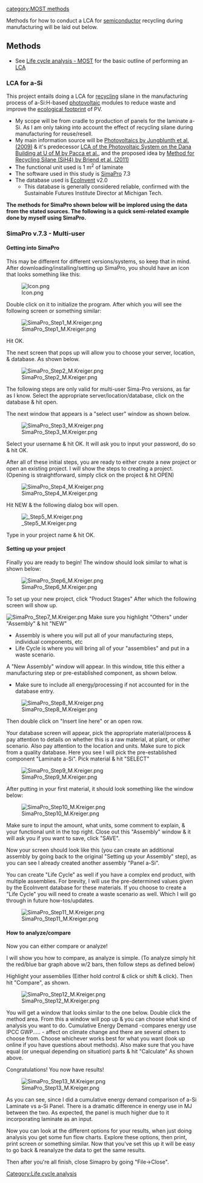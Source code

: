 {{MOST}}
{{PV-IS}}
[[category:MOST methods]]
[[Category:Life cycle analysis]]

Methods for how to conduct a LCA for [[semiconductor]] recycling during manufacturing will be laid out below.

==Methods==
* See [[Life cycle analysis - MOST]] for the basic outline of performing an [[LCA]]

===LCA for a-Si===

This project entails doing a LCA for [[recycling]] silane in the manufacturing process of a-Si:H-based [[photovoltaic]] modules to reduce waste and improve the [[ecological footprint]] of PV.

*My scope will be from cradle to production of panels for the laminate a-Si. As I am only taking into account the effect of recycling silane during manufacturing for reuse/resell.
*My main information source will be [http://www.bifne.de/fileadmin/bifne/userdata/Dokumente/2009_-_Jungbluth_et.al_-_Sachbilanzen_von_Energiesystemen_-_Photovoltaik.pdf Photovoltaics by Jungblunth et al. (2009)] & it's predecessor [http://css.snre.umich.edu/css_doc/CSS05-09.pdf LCA of the Photovoltaic System on the Dana Building at U of M by Pacca et al.], and the proposed idea by [http://www.freepatentsonline.com/y2011/0011129.html Method for Recycling Silane (SiH4) by Briend et al. (2011)]
*The functional unit used is 1 m<sup>2</sup> of laminate
*The software used in this study is [http://www.simapro.co.uk/ SimaPro] 7.3
*The database used is [http://www.ecoinvent.org/database/ EcoInvent] v2.0
**This database is generally considered reliable, confirmed with the Sustainable Futures Institute Director at Michigan Tech.

'''The methods for SimaPro shown below will be implored using the data from the stated sources.  The following is a quick semi-related example done by myself using SimaPro.'''

===SimaPro v.7.3 - Multi-user===
====Getting into SimaPro====
This may be different for different versions/systems, so keep that in mind.
After downloading/installing/setting up SimaPro, you should have an icon that looks something like this:

[[Image:Icon.png]]

Double click on it to initialize the program.  After which you will see the following screen or something similar:

[[Image:SimaPro_Step1_M.Kreiger.png]]

Hit OK.

The next screen that pops up will allow you to choose your server, location, & database. As shown below.

[[Image:SimaPro_Step2_M.Kreiger.png]]

The following steps are only valid for multi-user Sima-Pro versions, as far as I know.
Select the appropriate server/location/database, click on the database & hit open.

The next window that appears is a "select user" window as shown below.

[[Image:SimaPro_Step3_M.Kreiger.png]]

Select your username & hit OK.  It will ask you to input your password, do so & hit OK.

After all of these initial steps, you are ready to either create a new project or open an existing project.
I will show the steps to creating a project.  (Opening is straightforward, simply click on the project & hit OPEN)

[[Image:SimaPro_Step4_M.Kreiger.png]]

Hit NEW & the following dialog box will open.

[[Image:_Step5_M.Kreiger.png]]

Type in your project name & hit OK.

====Setting up your project====
Finally you are ready to begin!  The window should look similar to what is shown below:

[[Image:SimaPro_Step6_M.Kreiger.png]]

To set up your new project, click "Product Stages"
After which the following screen will show up.

[[Image:SimaPro_Step7_M.Kreiger.png]]
Make sure you highlight "Others" under "Assembly" & hit "NEW"
*Assembly is where you will put all of your manufacturing steps, individual components, etc
*Life Cycle is where you will bring all of your "assemblies" and put in a waste scenario.

A "New Assembly" window will appear. In this window, title this either a manufacturing step or pre-established component, as shown below.
*Make sure to include all energy/processing if not accounted for in the database entry.

[[Image:SimaPro_Step8_M.Kreiger.png]]

Then double click on "Insert line here" or an open row.

Your database screen will appear, pick the appropriate material/process & pay attention to details on whether this is a raw material, at plant, or other scenario.
Also pay attention to the location and units.  Make sure to pick from a quality database.  Here you see I will pick the pre-established component "Laminate a-Si".
Pick material & hit "SELECT"

[[Image:SimaPro_Step9_M.Kreiger.png]]


After putting in your first material, it should look something like the window below:

[[Image:SimaPro_Step10_M.Kreiger.png]]

Make sure to input the amount, what units, some comment to explain, & your functional unit in the top right.
Close out this "Assembly" window & it will ask you if you want to save, click "SAVE".

Now your screen should look like this (you can create an additional assembly by going back to the original "Setting up your Assembly" step), as you can see I already created another assembly "Panel a-Si".

You can create "Life Cycle" as well if you have a complex end product, with multiple assemblies.  For brevity, I will use the pre-determined values given by the EcoInvent database for these materials.  If you choose to create a "Life Cycle" you will need to create a waste scenario as well.  Which I will go through in future how-tos/updates.

[[Image:SimaPro_Step11_M.Kreiger.png]]

====How to analyze/compare====
Now you can either compare or analyze!

I will show you how to compare, as analyze is simple.  (To analyze simply hit the red/blue bar graph above w/2 bars, then follow steps as defined below)

Highlight your assemblies (Either hold control & click or shift & click).  Then hit "Compare", as shown.

[[Image:SimaPro_Step12_M.Kreiger.png]]

You will get a window that looks similar to the one below.  Double click the method area.  From this a window will pop up & you can choose what kind of analysis you want to do.  Cumulative Energy Demand -compares energy use    IPCC GWP..... - affect on climate change    and there are several others to choose from.  Choose whichever works best for what you want (look up online if you have questions about methods).  
Also make sure that you have equal (or unequal depending on situation) parts & hit "Calculate"  As shown above.

Congratulations! You now have results!

[[Image:SimaPro_Step13_M.Kreiger.png]] 

As you can see, since I did a cumulative energy demand comparison of a-Si Laminate vs a-Si Panel.  There is a dramatic difference in energy use in MJ between the two.
As expected, the panel is much higher due to it incorporating laminate as an input.

Now you can look at the different options for your results, when just doing analysis you get some fun flow charts.  Explore these options, then print, print screen or something similar.  Now that you've set this up it will be easy to go back & reanalyze the data to get the same results.

Then after you're all finish, close Simapro by going "File->Close".
